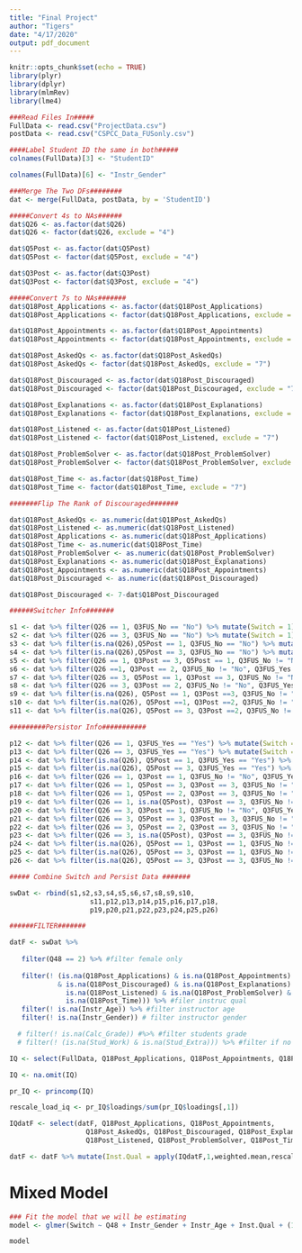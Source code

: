```yaml
---
title: "Final Project"
author: "Tigers"
date: "4/17/2020"
output: pdf_document
---
```


```r
knitr::opts_chunk$set(echo = TRUE)
library(plyr)
library(dplyr)
library(mlmRev)
library(lme4)
```

```r

###Read Files In#####
FullData <- read.csv("ProjectData.csv")   
postData <- read.csv("CSPCC_Data_FUSonly.csv")

####Label Student ID the same in both#####
colnames(FullData)[3] <- "StudentID"

colnames(FullData)[6] <- "Instr_Gender"

###Merge The Two DFs########
dat <- merge(FullData, postData, by = 'StudentID')
```

```r
#####Convert 4s to NAs######
dat$Q26 <- as.factor(dat$Q26)
dat$Q26 <- factor(dat$Q26, exclude = "4")

dat$Q5Post <- as.factor(dat$Q5Post)
dat$Q5Post <- factor(dat$Q5Post, exclude = "4")

dat$Q3Post <- as.factor(dat$Q3Post)
dat$Q3Post <- factor(dat$Q3Post, exclude = "4")
```

```r

#####Convert 7s to NAs#######
dat$Q18Post_Applications <- as.factor(dat$Q18Post_Applications)
dat$Q18Post_Applications <- factor(dat$Q18Post_Applications, exclude = "7")

dat$Q18Post_Appointments <- as.factor(dat$Q18Post_Appointments)
dat$Q18Post_Appointments <- factor(dat$Q18Post_Appointments, exclude = "7")

dat$Q18Post_AskedQs <- as.factor(dat$Q18Post_AskedQs)
dat$Q18Post_AskedQs <- factor(dat$Q18Post_AskedQs, exclude = "7")

dat$Q18Post_Discouraged <- as.factor(dat$Q18Post_Discouraged)
dat$Q18Post_Discouraged <- factor(dat$Q18Post_Discouraged, exclude = "7")

dat$Q18Post_Explanations <- as.factor(dat$Q18Post_Explanations)
dat$Q18Post_Explanations <- factor(dat$Q18Post_Explanations, exclude = "7")

dat$Q18Post_Listened <- as.factor(dat$Q18Post_Listened)
dat$Q18Post_Listened <- factor(dat$Q18Post_Listened, exclude = "7")

dat$Q18Post_ProblemSolver <- as.factor(dat$Q18Post_ProblemSolver)
dat$Q18Post_ProblemSolver <- factor(dat$Q18Post_ProblemSolver, exclude = "7")

dat$Q18Post_Time <- as.factor(dat$Q18Post_Time)
dat$Q18Post_Time <- factor(dat$Q18Post_Time, exclude = "7")

#######Flip The Rank of Discouraged#######

dat$Q18Post_AskedQs <- as.numeric(dat$Q18Post_AskedQs)
dat$Q18Post_Listened <- as.numeric(dat$Q18Post_Listened)
dat$Q18Post_Applications <- as.numeric(dat$Q18Post_Applications)
dat$Q18Post_Time <- as.numeric(dat$Q18Post_Time)
dat$Q18Post_ProblemSolver <- as.numeric(dat$Q18Post_ProblemSolver)
dat$Q18Post_Explanations <- as.numeric(dat$Q18Post_Explanations)
dat$Q18Post_Appointments <- as.numeric(dat$Q18Post_Appointments)
dat$Q18Post_Discouraged <- as.numeric(dat$Q18Post_Discouraged)

dat$Q18Post_Discouraged <- 7-dat$Q18Post_Discouraged

```


```r

######Switcher Info#######

s1 <- dat %>% filter(Q26 == 1, Q3FUS_No == "No") %>% mutate(Switch = 1)
s2 <- dat %>% filter(Q26 == 3, Q3FUS_No == "No") %>% mutate(Switch = 1)
s3 <- dat %>% filter(is.na(Q26),Q5Post == 1, Q3FUS_No == "No") %>% mutate(Switch = 1)
s4 <- dat %>% filter(is.na(Q26),Q5Post == 3, Q3FUS_No == "No") %>% mutate(Switch = 1)
s5 <- dat %>% filter(Q26 == 1, Q3Post == 3, Q5Post == 1, Q3FUS_No != "No", Q3FUS_Yes != "Yes") %>% mutate(Switch = 1)
s6 <- dat %>% filter(Q26 ==1, Q3Post == 2, Q3FUS_No != "No", Q3FUS_Yes != "Yes") %>% mutate(Switch = 1)
s7 <- dat %>% filter(Q26 == 3, Q5Post == 1, Q3Post == 3, Q3FUS_No != "No", Q3FUS_Yes != "Yes") %>% mutate(Switch = 1)
s8 <- dat %>% filter(Q26 == 3, Q3Post == 2, Q3FUS_No != "No", Q3FUS_Yes != "Yes") %>% mutate(Switch = 1)
s9 <- dat %>% filter(is.na(Q26), Q5Post == 1, Q3Post ==3, Q3FUS_No != "No", Q3FUS_Yes != "Yes") %>% mutate(Switch = 1)
s10 <- dat %>% filter(is.na(Q26), Q5Post ==1, Q3Post ==2, Q3FUS_No != "No", Q3FUS_Yes != "Yes") %>% mutate(Switch = 1)
s11 <- dat %>% filter(is.na(Q26), Q5Post == 3, Q3Post ==2, Q3FUS_No != "No", Q3FUS_Yes != "Yes") %>% mutate(Switch = 1)

```

```r

#########Persistor Info###########

p12 <- dat %>% filter(Q26 == 1, Q3FUS_Yes == "Yes") %>% mutate(Switch = 0)
p13 <- dat %>% filter(Q26 == 3, Q3FUS_Yes == "Yes") %>% mutate(Switch = 0)
p14 <- dat %>% filter(is.na(Q26), Q5Post == 1, Q3FUS_Yes == "Yes") %>% mutate(Switch = 0)
p15 <- dat %>% filter(is.na(Q26), Q5Post == 3, Q3FUS_Yes == "Yes") %>% mutate(Switch = 0)
p16 <- dat %>% filter(Q26 == 1, Q3Post == 1, Q3FUS_No != "No", Q3FUS_Yes != "Yes") %>% mutate(Switch = 0)
p17 <- dat %>% filter(Q26 == 1, Q5Post == 3, Q3Post == 3, Q3FUS_No != "No", Q3FUS_Yes != "Yes") %>% mutate(Switch = 0)
p18 <- dat %>% filter(Q26 == 1, Q5Post == 2, Q3Post == 3, Q3FUS_No != "No", Q3FUS_Yes != "Yes" ) %>% mutate(Switch = 0)
p19 <- dat %>% filter(Q26 == 1, is.na(Q5Post), Q3Post == 3, Q3FUS_No != "No", Q3FUS_Yes != "Yes") %>% mutate(Switch = 0)
p20 <- dat %>% filter(Q26 == 3, Q3Post == 1, Q3FUS_No != "No", Q3FUS_Yes != "Yes") %>% mutate(Switch = 0)
p21 <- dat %>% filter(Q26 == 3, Q5Post == 3, Q3Post == 3, Q3FUS_No != "No", Q3FUS_Yes != "Yes") %>% mutate(Switch = 0)
p22 <- dat %>% filter(Q26 == 3, Q5Post == 2, Q3Post == 3, Q3FUS_No != "No", Q3FUS_Yes != "Yes")  %>% mutate(Switch = 0)
p23 <- dat %>% filter(Q26 == 3, is.na(Q5Post), Q3Post == 3, Q3FUS_No != "No", Q3FUS_Yes != "Yes" )  %>% mutate(Switch = 0)
p24 <- dat %>% filter(is.na(Q26), Q5Post == 1, Q3Post == 1, Q3FUS_No != "No", Q3FUS_Yes != "Yes") %>% mutate(Switch = 0)
p25 <- dat %>% filter(is.na(Q26), Q5Post == 3, Q3Post == 1, Q3FUS_No != "No", Q3FUS_Yes != "Yes") %>% mutate(Switch = 0)
p26 <- dat %>% filter(is.na(Q26), Q5Post == 3, Q3Post == 3, Q3FUS_No != "No", Q3FUS_Yes != "Yes") %>% mutate(Switch = 0)

```


```r

##### Combine Switch and Persist Data #######

swDat <- rbind(s1,s2,s3,s4,s5,s6,s7,s8,s9,s10,
                    s11,p12,p13,p14,p15,p16,p17,p18,
                    p19,p20,p21,p22,p23,p24,p25,p26)
```


```r
######FILTER#######

datF <- swDat %>%  
  
   filter(Q48 == 2) %>% #filter female only
  
   filter(! (is.na(Q18Post_Applications) & is.na(Q18Post_Appointments) & is.na(Q18Post_AskedQs)
            & is.na(Q18Post_Discouraged) & is.na(Q18Post_Explanations) &
              is.na(Q18Post_Listened) & is.na(Q18Post_ProblemSolver) &
              is.na(Q18Post_Time))) %>% #filer instruc qual
   filter(! is.na(Instr_Age)) %>% #filter instructor age
   filter(! is.na(Instr_Gender)) # filter instructor gender

  # filter(! is.na(Calc_Grade)) #%>% #filter students grade
  # filter(! (is.na(Stud_Work) & is.na(Stud_Extra))) %>% #filter if no work or extra listed
```

```r
IQ <- select(FullData, Q18Post_Applications, Q18Post_Appointments, Q18Post_AskedQs, Q18Post_Discouraged, Q18Post_Explanations, Q18Post_Listened, Q18Post_ProblemSolver, Q18Post_Time)

IQ <- na.omit(IQ)

pr_IQ <- princomp(IQ)

rescale_load_iq <- pr_IQ$loadings/sum(pr_IQ$loadings[,1])

IQdatF <- select(datF, Q18Post_Applications, Q18Post_Appointments, 
                   Q18Post_AskedQs, Q18Post_Discouraged, Q18Post_Explanations,
                   Q18Post_Listened, Q18Post_ProblemSolver, Q18Post_Time)

datF <- datF %>% mutate(Inst.Qual = apply(IQdatF,1,weighted.mean,rescale_load_iq[,1],na.rm = TRUE))


```


# Mixed Model

\begin{eqnarray}
\text{log} (\frac{p_i}{1-p_i}) &=& \beta_0 + \beta_1 X_{i1} + \beta_2 X_{i2} + \beta_3 X_{i3} + \beta_4 X_{i4} + \alpha_{\text{institution}} \\
p_i &=& \text{Probability of a student switching} \\
X_1 &=& \text{Gender of Student} \\
X_2 &=& \text{Gender of Professor} \\
X_2 &=& \text{Age of Professor} \\
X_4 &=& \text{Instrcutor Quality} \\
\alpha_{\text{institution}} &\sim& N (0, \tau^2)
\end{eqnarray}


```r
### Fit the model that we will be estimating
model <- glmer(Switch ~ Q48 + Instr_Gender + Instr_Age + Inst.Qual + (1|Institution_ID), data = datF, family = "binomial")

model
```



